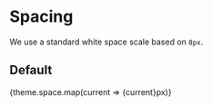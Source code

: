 

<Meta title="Foundation | Spacing" />

# Spacing

We use a standard white space scale based on `8px`.

## Default

<Preview withToolbar >
    <Story name="Default">
      {theme.space.map(current => <Flex alignItems="center"><Box sx={{mr: 1, bg: 'primary', width: `${current}px`, height: '20px'}}/><Text>{current}px</Text></Flex>)}
    </Story>
</Preview >


